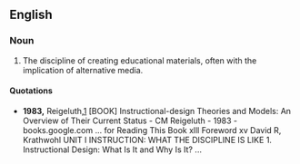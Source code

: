 ==English==

===Noun===
{{en-noun|-|sg=[[instructional]] [[design]]}}

# The discipline of creating educational materials, often with the implication of alternative media.

====Quotations====
* '''1983,''' Reigeluth,[http://books.google.com/books?hl=en&lr=&id=qt_9Q4K5Bz8C&oi=fnd&pg=PR11&dq=instructional+design&ots=83ufQ_l9Gd&sig=58ViHGTy6N-Z6gztRt40Oi02Vys] [BOOK] Instructional-design Theories and Models: An Overview of Their Current Status - CM Reigeluth - 1983 - books.google.com  ... for Reading This Book xlll Foreword xv David R, Krathwohl UNIT I INSTRUCTION: WHAT THE DISCIPLINE IS LIKE 1. Instructional Design: What Is It and Why Is It? ...